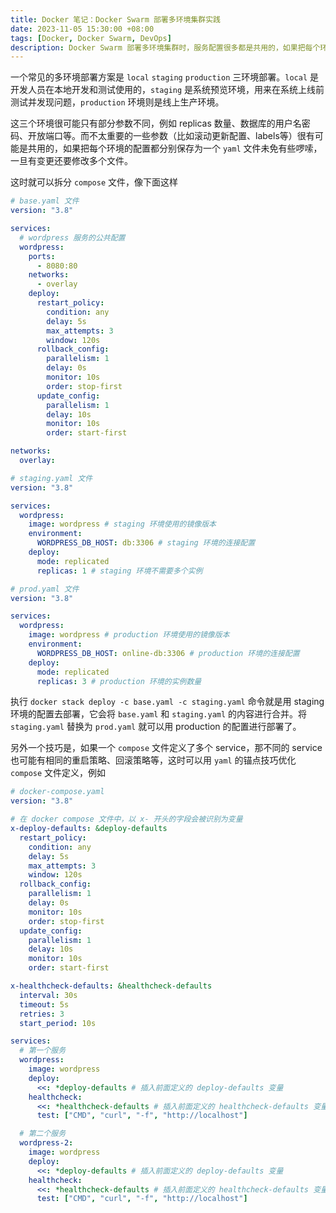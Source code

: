 ```yaml
---
title: Docker 笔记：Docker Swarm 部署多环境集群实践
date: 2023-11-05 15:30:00 +08:00
tags: [Docker, Docker Swarm, DevOps]
description: Docker Swarm 部署多环境集群时，服务配置很多都是共用的，如果把每个环境的配置都分别保存未免有些啰嗦，而且一旦有变更就需要修改多个文件，这时就可以对配置文件进行拆分。
---
```


一个常见的多环境部署方案是 `local` `staging` `production` 三环境部署。`local` 是开发人员在本地开发和测试使用的，`staging` 是系统预览环境，用来在系统上线前测试并发现问题，`production` 环境则是线上生产环境。

这三个环境很可能只有部分参数不同，例如 replicas 数量、数据库的用户名密码、开放端口等。而不太重要的一些参数（比如滚动更新配置、labels等）很有可能是共用的，如果把每个环境的配置都分别保存为一个 `yaml` 文件未免有些啰嗦，一旦有变更还要修改多个文件。

这时就可以拆分 `compose` 文件，像下面这样

```yaml
# base.yaml 文件
version: "3.8"

services:
  # wordpress 服务的公共配置
  wordpress:
    ports:
      - 8080:80
    networks:
      - overlay
    deploy:
      restart_policy:
        condition: any
        delay: 5s
        max_attempts: 3
        window: 120s
      rollback_config:
        parallelism: 1
        delay: 0s
        monitor: 10s
        order: stop-first
      update_config:
        parallelism: 1
        delay: 10s
        monitor: 10s
        order: start-first

networks:
  overlay:
```

```yaml
# staging.yaml 文件
version: "3.8"

services:
  wordpress:
    image: wordpress # staging 环境使用的镜像版本
    environment:
      WORDPRESS_DB_HOST: db:3306 # staging 环境的连接配置
    deploy:
      mode: replicated
      replicas: 1 # staging 环境不需要多个实例
```

```yaml
# prod.yaml 文件
version: "3.8"

services:
  wordpress:
    image: wordpress # production 环境使用的镜像版本
    environment:
      WORDPRESS_DB_HOST: online-db:3306 # production 环境的连接配置
    deploy:
      mode: replicated
      replicas: 3 # production 环境的实例数量
```

执行 `docker stack deploy -c base.yaml -c staging.yaml` 命令就是用 staging 环境的配置去部署，它会将 `base.yaml` 和 `staging.yaml` 的内容进行合并。将 `staging.yaml` 替换为 `prod.yaml` 就可以用 production 的配置进行部署了。

另外一个技巧是，如果一个 `compose` 文件定义了多个 service，那不同的 service 也可能有相同的重启策略、回滚策略等，这时可以用 `yaml` 的锚点技巧优化 `compose` 文件定义，例如

```yaml
# docker-compose.yaml
version: "3.8"

# 在 docker compose 文件中，以 x- 开头的字段会被识别为变量
x-deploy-defaults: &deploy-defaults
  restart_policy:
    condition: any
    delay: 5s
    max_attempts: 3
    window: 120s
  rollback_config:
    parallelism: 1
    delay: 0s
    monitor: 10s
    order: stop-first
  update_config:
    parallelism: 1
    delay: 10s
    monitor: 10s
    order: start-first

x-healthcheck-defaults: &healthcheck-defaults
  interval: 30s
  timeout: 5s
  retries: 3
  start_period: 10s

services:
  # 第一个服务
  wordpress:
    image: wordpress
    deploy:
      <<: *deploy-defaults # 插入前面定义的 deploy-defaults 变量
    healthcheck:
      <<: *healthcheck-defaults # 插入前面定义的 healthcheck-defaults 变量
      test: ["CMD", "curl", "-f", "http://localhost"]

  # 第二个服务
  wordpress-2:
    image: wordpress
    deploy:
      <<: *deploy-defaults # 插入前面定义的 deploy-defaults 变量
    healthcheck:
      <<: *healthcheck-defaults # 插入前面定义的 healthcheck-defaults 变量
      test: ["CMD", "curl", "-f", "http://localhost"]
```
